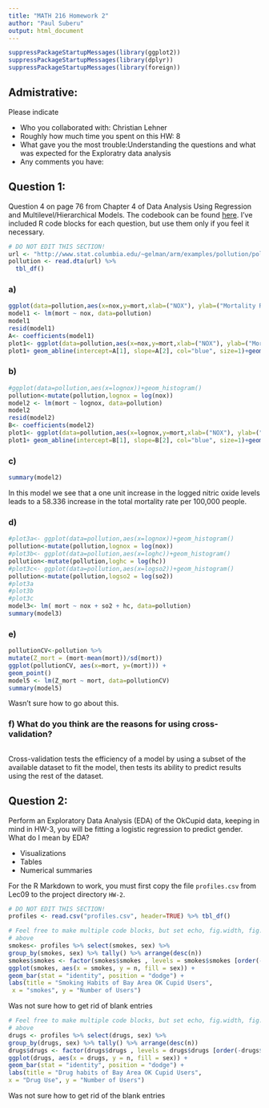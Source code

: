 ```yaml
---
title: "MATH 216 Homework 2"
author: "Paul Suberu"
output: html_document
---
```


```r
suppressPackageStartupMessages(library(ggplot2))
suppressPackageStartupMessages(library(dplyr))
suppressPackageStartupMessages(library(foreign))
```


## Admistrative:

Please indicate

* Who you collaborated with: Christian Lehner
* Roughly how much time you spent on this HW: 8
* What gave you the most trouble:Understanding the questions and what was expected for the Exploratry data analysis
* Any comments you have: 







## Question 1:

Question 4 on page 76 from Chapter 4 of Data Analysis Using Regression and
Multilevel/Hierarchical Models.  The codebook can be found
[here](http://www.stat.columbia.edu/~gelman/arm/examples/pollution/pollution.txt).
I've included R code blocks for each question, but use them only if you feel it
necessary.

```r
# DO NOT EDIT THIS SECTION!
url <- "http://www.stat.columbia.edu/~gelman/arm/examples/pollution/pollution.dta"
pollution <- read.dta(url) %>% 
  tbl_df()
```

### a)

```r
ggplot(data=pollution,aes(x=nox,y=mort,xlab=("NOX"), ylab=("Mortality Rate")))+geom_point(stat="identity")+geom_jitter(height = 0.2)
model1 <- lm(mort ~ nox, data=pollution)
model1
resid(model1)
A<- coefficients(model1)
plot1<- ggplot(data=pollution,aes(x=nox,y=mort,xlab=("NOX"), ylab=("Mortality Rate")))+geom_point(stat="identity")+geom_jitter(height = 0.2)
plot1+ geom_abline(intercept=A[1], slope=A[2], col="blue", size=1)+geom_smooth(method="lm", size=1, level=0.95)
```


### b)

```r
#ggplot(data=pollution,aes(x=lognox))+geom_histogram()
pollution<-mutate(pollution,lognox = log(nox))
model2 <- lm(mort ~ lognox, data=pollution)
model2
resid(model2)
B<- coefficients(model2)
plot1<- ggplot(data=pollution,aes(x=lognox,y=mort,xlab=("NOX"), ylab=("Mortality Rate")))+geom_point(stat="identity")+geom_jitter(height = 0.2)
plot1+ geom_abline(intercept=B[1], slope=B[2], col="blue", size=1)+geom_smooth(method="lm", size=1, level=0.95)

```


### c)

```r
summary(model2)
```
In this model we see that a one unit increase in the logged nitric oxide 
levels leads to a 58.336 increase in the total mortality rate per 100,000 people. 

### d)

```r
#plot3a<- ggplot(data=pollution,aes(x=lognox))+geom_histogram()
pollution<-mutate(pollution,lognox = log(nox))
#plot3b<- ggplot(data=pollution,aes(x=loghc))+geom_histogram()
pollution<-mutate(pollution,loghc = log(hc))
#plot3c<- ggplot(data=pollution,aes(x=logso2))+geom_histogram()
pollution<-mutate(pollution,logso2 = log(so2))
#plot3a
#plot3b
#plot3c
model3<- lm( mort ~ nox + so2 + hc, data=pollution)
summary(model3)
```


### e)

```r
pollutionCV<-pollution %>% 
mutate(Z_mort = (mort-mean(mort))/sd(mort))
ggplot(pollutionCV, aes(x=mort, y=(mort))) + 
geom_point()
model5 <- lm(Z_mort ~ mort, data=pollutionCV)
summary(model5)
```
Wasn't sure how to go about this.

### f) What do you think are the reasons for using cross-validation?



```r

```
Cross-validation tests the efficiency of a model by using a subset of the
available dataset to fit the model, then tests its ability to predict results using the rest of the dataset.




## Question 2:

Perform an Exploratory Data Analysis (EDA) of the OkCupid data, keeping in mind 
in HW-3, you will be fitting a logistic regression to predict gender. What do I mean by
EDA?

* Visualizations
* Tables
* Numerical summaries

For the R Markdown to work, you must first copy the file `profiles.csv` from
Lec09 to the project directory `HW-2`.

```r
# DO NOT EDIT THIS SECTION!
profiles <- read.csv("profiles.csv", header=TRUE) %>% tbl_df()
```


```r
# Feel free to make multiple code blocks, but set echo, fig.width, fig.height as 
# above
smokes<- profiles %>% select(smokes, sex) %>% 
group_by(smokes, sex) %>% tally() %>% arrange(desc(n))
smokes$smokes <- factor(smokes$smokes , levels = smokes$smokes [order(-smokes$n)])
ggplot(smokes, aes(x = smokes, y = n, fill = sex)) +
geom_bar(stat = "identity", position = "dodge") +
labs(title = "Smoking Habits of Bay Area OK Cupid Users",
 x = "smokes", y = "Number of Users")
```
Was not sure how to get rid of blank entries

```r
# Feel free to make multiple code blocks, but set echo, fig.width, fig.height as 
# above
drugs <- profiles %>% select(drugs, sex) %>% 
group_by(drugs, sex) %>% tally() %>% arrange(desc(n))
drugs$drugs <- factor(drugs$drugs , levels = drugs$drugs [order(-drugs$n)])
ggplot(drugs, aes(x = drugs, y = n, fill = sex)) +
geom_bar(stat = "identity", position = "dodge") +
labs(title = "Drug habits of Bay Area OK Cupid Users",
x = "Drug Use", y = "Number of Users")
```
Was not sure how to get rid of the blank entries


